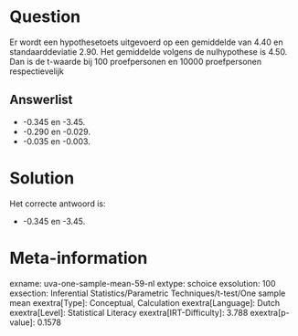 Question
========

Er wordt een hypothesetoets uitgevoerd op een gemiddelde van 4.40 en
standaarddeviatie 2.90. Het gemiddelde volgens de nulhypothese is 4.50.
Dan is de t-waarde bij 100 proefpersonen en 10000 proefpersonen
respectievelijk


Answerlist
----------

* -0.345 en -3.45.
* -0.290 en -0.029.
* -0.035 en -0.003.

Solution
========

Het correcte antwoord is: 

* -0.345 en -3.45.

Meta-information
================
exname: uva-one-sample-mean-59-nl
extype: schoice
exsolution: 100
exsection: Inferential Statistics/Parametric Techniques/t-test/One sample mean
exextra[Type]: Conceptual, Calculation
exextra[Language]: Dutch
exextra[Level]: Statistical Literacy
exextra[IRT-Difficulty]: 3.788
exextra[p-value]: 0.1578
